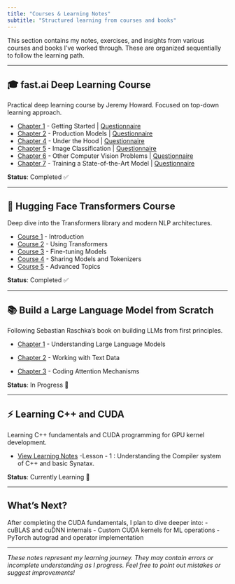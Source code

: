 ```yaml
---
title: "Courses & Learning Notes"
subtitle: "Structured learning from courses and books"
---
```


This section contains my notes, exercises, and insights from various courses and books I've worked through. These are organized sequentially to follow the learning path.

---

## 🎓 fast.ai Deep Learning Course

Practical deep learning course by Jeremy Howard. Focused on top-down learning approach.

- [Chapter 1](posts/Fastai_ch1/Chapter1.ipynb) - Getting Started | [Questionnaire](posts/Fastai_ch1/Ch1_Questionnaire.ipynb)
- [Chapter 2](posts/Fastai_ch2/2022_09_09_Fastai_Lesson2.ipynb) - Production Models | [Questionnaire](posts/Fastai_ch2/Questionnaire.ipynb)
- [Chapter 4](posts/Fastai_ch4/Ch4.ipynb) - Under the Hood | [Questionnaire](posts/Fastai_ch4/Questionnaire.ipynb)
- [Chapter 5](posts/Fastai_ch5/Fastai-Ch5.ipynb) - Image Classification | [Questionnaire](posts/Fastai_ch5/Questionnaire.ipynb)
- [Chapter 6](posts/Fastai_ch6/Ch6.ipynb) - Other Computer Vision Problems | [Questionnaire](posts/Fastai_ch6/Questionnaire.ipynb)
- [Chapter 7](posts/Fastai_ch7/Ch7.ipynb) - Training a State-of-the-Art Model | [Questionnaire](posts/Fastai_ch7/Questionnaire.ipynb)


**Status**: Completed ✅

---

## 🤗 Hugging Face Transformers Course

Deep dive into the Transformers library and modern NLP architectures.

- [Course 1](posts/HuggingFace_1/HuggingFace_NLP_course_Notes.ipynb) - Introduction
- [Course 2](posts/HuggingFace_2/HuggingFace_NLP_course_Notes_2.ipynb) - Using Transformers
- [Course 3](posts/HuggingFace_3/HuggungFace_NLP_course_Notes_3.ipynb) - Fine-tuning Models
- [Course 4](posts/HuggingFace_4/Hugging_Face_course_Notes_Chapter4.ipynb) - Sharing Models and Tokenizers
- [Course 5](posts/HuggingFace_5/Hugging_Face_Cource_Ch5.ipynb) - Advanced Topics

**Status**: Completed ✅

---

## 📚 Build a Large Language Model from Scratch

Following Sebastian Raschka's book on building LLMs from first principles.

- [Chapter 1](posts/Build%20a%20Large%20Language%20Model/Chapter-1/Build_A_Large_Language_Model_Chapter_1_.ipynb) - Understanding Large Language Models
- [Chapter 2](posts/Build%20a%20Large%20Language%20Model/Chapter-2/Untitled.ipynb) - Working with Text Data

- [Chapter 3](posts/Build%20a%20Large%20Language%20Model/Chapter-3/Chapter_3.ipynb) - Coding Attention Mechanisms

**Status**: In Progress 🔄

---

## ⚡ Learning C++ and CUDA

Learning C++ fundamentals and CUDA programming for GPU kernel development.

- [View Learning Notes](posts/Learning_CPP/basicsLesson1.md) -Lesson - 1 :  Understanding the Compiler system of C++ and basic Synatax.


**Status**: Currently Learning 🔄

---

## What's Next?

After completing the CUDA fundamentals, I plan to dive deeper into:
- cuBLAS and cuDNN internals
- Custom CUDA kernels for ML operations
- PyTorch autograd and operator implementation

---

*These notes represent my learning journey. They may contain errors or incomplete understanding as I progress. Feel free to point out mistakes or suggest improvements!*
